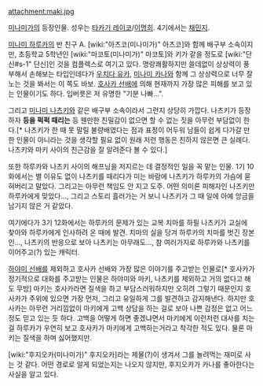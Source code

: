 attachment:maki.jpg

[[미나미가]]의 등장인물.
성우는 [[타카기 레이코]]/[[이명희]]. 4기에서는 [[채민지]].

[[미나미 하루카]]의 반 친구 A. [wiki:"아츠코(미나미가)" 아츠코]와 함께 배구부 소속이지만, 초등학교 5학년인 [wiki:"마코토(미나미가)" 마코토]와 키가 같을 정도로 [wiki:"단신#s-1" 단신]인 것을 컴플렉스로 여기고 있다. 명랑쾌활하지만 쓸데없이 상상력이 풍부해서 손해보는 타입인데다가 [[우치다 유카]], [[미나미 카나]]와 함께 그 상상력으로 너무 잘 노는 것을 봐서는 이 쪽도 바보. [[호사카 선배]]에 의해 현재까지 가장 많은 피해를 보고 있는 인물이기도 하다. 입버릇은 저 유명한 "기분 나빠...".

그리고 [[미나미 나츠키]]와 같은 배구부 소속이라서 그런지 상당히 가깝다. 나츠키가 등장하자 '''등을 퍽퍽 때리는''' 등 웬만한 친밀감이 없으면 할 수 없는 짓을 아무런 부담없이 한다.[* 나츠키가 한 때 못 말릴 불량배였다는 점과 표정이 어두워 남들이 쉽게 다가갈 만한 인물이 아니라는 것을 생각할 필요 없이 원래 저런 행동은 친하지 않은면 큰 실례다. 나츠키와 마키 사이의 친근감을 잘 알려준다 볼 수 있다.] 

또한 하루카와 나츠키 사이의 해프닝을 저지르는 데 결정적인 일을 꼭 맡는 인물. 1기 10화에서는 별 이유도 없이 나츠키를 때리다가 미는 바람에 나츠키가 하루카의 가슴에 묻혀버리고 말았다. 그리고는 아무런 책임도 안 지고 도주. 어떤 의미론 피해자인 나츠키만 하루카에게 맞았다..., 그리고 스토리 흘러가는 거 보니 나츠키가 그 때 일에 아예 앙금을 남기지 않은 거 같았다.

여기에다가 3기 12화에서는 하루카의 문제가 있는 교복 치마를 하필 나츠키가 교실에 찾아와 하루카에게 인사하려 온 때에 발견. 치마의 실을 당겨 하루카의 치마를 벗긴 장본인..., 나츠키의 반응으로 보아 나츠키는 아무래도..., 참 여러가지로 하루카와 나츠키를 이어주고(?) 있는 캐릭터.

[[하야미 선배]]를 제외하고 호사카 선배와 가장 많은 이야기를 주고받는 인물로[* 호사카가 정기적으로 대화를 주고받는 인물은 하야미와 마키, 나츠키를 제외하고 거의 없다고 해도 무방] 마키는 호사카라면 질색을 하고 부담스러워하지만 오히려 그렇기 때문인지 호사카가 주위에 있으면 가장 먼저, 그리고 유일하게 그를 발견하고 감지해낸다. 하지만 호사카는 아무런 거리낌없이 마키에게 고백 상담을 하는 걸로 보아 나쁜 감정은 없고 어느정도 믿고 있는 듯 하다. 고백을 어떻게 하면 좋겠냐면서 마키에게 이런저런 대사를 치는걸 하루카가 우연히 보고 호사카가 마키에게 고백하는거라고 착각한 적도 있다. 물론 마키는 질색을 하며 싫어했지만.

[wiki:"후지오카(미나미가)" 후지오카]라는 제물(?)이 생겨서 그를 놀려먹는 재미로 사는 것 같다. 어떤 경로로 알게 되었는지는 나오지 않지만, 후지오카가 카나를 좋아한다는 사실을 알고 있다. 
